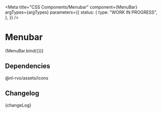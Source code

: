 
<Meta
  title="CSS Components/Menubar"
  component={MenuBar}
  argTypes={argTypes}
  parameters={{
    status: {
      type: "WORK IN PROGRESS",
    },
  }}
/>

# Menubar

<Canvas>
  <Story name="Menubar" args={defaultArgs}>
    {MenuBar.bind({})}
  </Story>
</Canvas>

<ArgsTable story="Menubar" />

## Dependencies

@nl-rvo/assets/icons

## Changelog

<Description>{changeLog}</Description>
